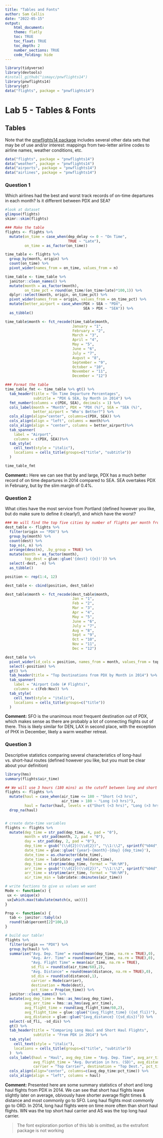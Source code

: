 ```yaml
---
title: "Tables and Fonts"
author: Sam Callis
date: "2022-05-15"
output:
    html_document:
    theme: flatly
    toc: TRUE
    toc_float: TRUE
    toc_depth: 2
    number_sections: TRUE
    code_folding: hide
---
```


```r
library(tidyverse)
library(devtools)
#install_github("ismayc/pnwflights14")
library(pnwflights14)
library(gt)
data("flights", package = "pnwflights14")
```

# Lab 5 - Tables & Fonts

## Tables

Note that the [pnwflights14 package](https://github.com/ismayc/pnwflights14) includes several other data sets that may be of use and/or interest: mappings from two-letter airline codes to airline names, weather conditions, etc.

```r
data("flights", package = "pnwflights14")
data("weather", package = "pnwflights14")
data("airports", package = "pnwflights14")
data("airlines", package = "pnwflights14")
```

### Question 1
Which airlines had the best and worst track records of on-time departures in each month? Is it different between PDX and SEA?

```r
#look at dataset
glimpse(flights)
skimr::skim(flights)

### Make the table
flights <- flights %>%
  mutate(on_time = case_when(dep_delay <= 0 ~ "On Time",
                             TRUE ~ "Late"),
         on_time = as_factor(on_time))

time_table <- flights %>%
  group_by(month, origin) %>%
  count(on_time) %>%
  pivot_wider(names_from = on_time, values_from = n)

time_table <- time_table %>%
  janitor::clean_names() %>%
  mutate(month = as_factor(month),
         on_time_pct = round(on_time/(on_time+late)*100,1)) %>%
  dplyr::select(month, origin, on_time_pct) %>%
  pivot_wider(names_from = origin, values_from = on_time_pct) %>%
  mutate(better_airport = case_when(PDX > SEA ~ "PDX",
                                    SEA > PDX ~ "SEA")) %>%
  as_tibble()

time_table$month <- fct_recode(time_table$month, 
                               January = "1",
                               February = "2",
                               March = "3",
                               April = "4",
                               May = "5",
                               June = "6",
                               July = "7",
                               August = "8",
                               September = "9",
                               October = "10",
                               November = "11",
                               December = "12")
```

```r
### Format the table
time_table_fmt <- time_table %>% gt() %>%
  tab_header(title = "On Time Departure Percentages",
             subtitle = "PDX & SEA, by Month in 2014") %>%
  fmt_number(columns = c(PDX, SEA), decimals = 1) %>%
  cols_label(month = "Month", PDX = "PDX (%)", SEA = "SEA (%)", 
             better_airport = "Who's Better?") %>% 
  cols_align(align="center", columns=c(PDX, SEA)) %>%
  cols_align(align = "left", columns = month)%>% 
  cols_align(align = "center", columns = better_airport)%>% 
  tab_spanner(
    label = "Airport",
    columns = c(PDX, SEA))%>% 
  tab_style(
    cell_text(style = "italic"),
    locations = cells_title(groups=c("title", "subtitle"))
  )

time_table_fmt

```
  
  
  
**Comment::** Here we can see that by and large, PDX has a much better record of on time departures in 2014 compared to SEA. SEA overtakes PDX in February, but by the slim margin of 0.4%.

### Question 2
What cities have the most service from Portland (defined however you like, but do make sure to define it clearly!), and which have the worst?
```r
### We will find the top five cities by number of flights per month from portland
dest_table <- flights %>%
  filter(origin == "PDX") %>%
  group_by(month) %>%
  count(dest) %>%
  top_n(4, n) %>%
  arrange(desc(n), .by_group = TRUE) %>%
  mutate(month = as_factor(month),
         top_dest = glue::glue('{dest} ({n})')) %>%
  select(-dest, -n) %>%
  as_tibble() 

position <- rep(1:4, 12)

dest_table <- cbind(position, dest_table)

dest_table$month <- fct_recode(dest_table$month, 
                               Jan = "1",
                               Feb = "2",
                               Mar = "3",
                               Apr = "4",
                               May = "5",
                               June = "6",
                               July = "7",
                               Aug = "8",
                               Sept = "9",
                               Oct = "10",
                               Nov = "11",
                               Dec = "12")

dest_table %>%
  pivot_wider(id_cols = position, names_from = month, values_from = top_dest) %>%
  select(-position) %>%
  gt() %>%
  tab_header(title = "Top Destinations from PDX by Month in 2014") %>%
  tab_spanner(
    label = "Airport Code (# Flights)",
    columns = c(Feb:Nov)) %>%
  tab_style(
    cell_text(style = "italic"),
    locations = cells_title(groups=c("title"))
  )

```

  
   
   
**Comment:** SFO is the unanimous most frequent destination out of PDX, which makes sense as there are probably a lot of connecting flights out of there. This is likely similar for DEN, LAX in second place, with the exception of PHX in December, likely a warm weather retreat. 

### Question 3
Descriptive statistics comparing several characteristics of long-haul vs. short-haul routes (defined however you like, but you must be clear about your definition)
```r
library(hms)
summary(flights$air_time)

## We will use 3 hours (180 mins) as the cutoff between long and short haul flights
flights <- flights %>%
  mutate(haul = case_when(air_time <= 180 ~ "Short (<3 hrs)",
                          air_time > 180 ~ "Long (>3 hrs)"),
         haul = factor(haul, levels = c("Short (<3 hrs)", "Long (>3 hrs)"))) %>%
  drop_na(haul)


# create date-time variables
flights <- flights %>%
  mutate(dep_time = str_pad(dep_time, 4, pad = "0"),
         month = str_pad(month, 2, pad = "0"),
         day = str_pad(day, 2, pad = "0"),
         dep_time = gsub("(\\d{2})(\\d{2})", "\\1:\\2", sprintf("%04d", flights$dep_time)),
         date_time = glue::glue('{year}-{month}-{day} {dep_time}'),
         date_time = as.character(date_time),
         date_time = lubridate::ymd_hm(date_time),
         dep_time = strptime(dep_time, format = "%H:%M"),
         arr_time = gsub("(\\d{2})(\\d{2})", "\\1:\\2", sprintf("%04d", flights$arr_time)),
         arr_time = strptime(arr_time, format = "%H:%M"),
         air_time_min = lubridate::dminutes(air_time))

# write fuctions to give us values we want
Mode <- function(x) {
 ux <- unique(x)
 ux[which.max(tabulate(match(x, ux)))]
}

Prop <- function(x) {
  tab <- janitor::tabyl(x)
  round(tab$percent[2]*100,1)
}
```

```r
# build our table!
flights %>%
  filter(origin == "PDX") %>%
  group_by(haul) %>%
  summarise("Avg. Dep. Time" = round(mean(dep_time, na.rm = TRUE),0),
            "Avg. Arr. Time" = round(mean(arr_time, na.rm = TRUE),0),
            "Avg. Flight Time" = mean(air_time, na.rm = TRUE),
            sd_fli = round(sd(air_time/60),2),
            "Avg. Distance" = round(mean(distance, na.rm = TRUE),0),
            sd_dis = round(sd(distance),1),
            carrier = Mode(carrier),
            destination = Mode(dest),
            pct_time = Prop(on_time)) %>%
  janitor::clean_names() %>%
  mutate(avg_dep_time = hms::as_hms(avg_dep_time),
         avg_arr_time = hms::as_hms(avg_arr_time),
         avg_flight_time = round(avg_flight_time/60,2),
         avg_flight_time = glue::glue("{avg_flight_time} ({sd_fli})"),
         avg_distance = glue::glue("{avg_distance} ({sd_dis})")) %>%
  select(-sd_fli, -sd_dis) %>%
  gt() %>%
  tab_header(title = "Comparing Long Haul and Short Haul Flights",
             subtitle = "From PDX in 2014") %>%
  tab_style(
    cell_text(style = "italic"),
    locations = cells_title(groups=c("title", "subtitle"))
  )  %>%
  cols_label(haul = "Haul", avg_dep_time = "Avg. Dep. Time", avg_arr_time = "Avg. Arr. Time",
             avg_flight_time = "Avg. Duration in hrs. (SD)", avg_distance = "Avg. Dist. in mi. (SD)",
             carrier = "Top Carrier", destination = "Top Dest.", pct_time = "% On Time") %>% 
  cols_align(align="center", columns=c(avg_dep_time:pct_time)) %>%
  cols_align(align = "left", columns = haul) 


```
  
  
**Comment:** Presented here are some summary statistics of short and long haul flights from PDX in 2014. We can see that short haul flights leave slightly later on average, obivously have shorter average flight times & distance and most commonly go to SFO. Long haul flights most commonly go to ORD. In 2014, long haul flights were on time more often than short haul flights. WN was the top short haul carrier and AS was the top long haul carrier. 

> The font exploration portion of this lab is omitted, as the extrafont package is not working


